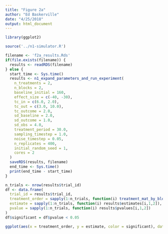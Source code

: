 ```yaml
---
title: "Figure 2a"
author: "Ed Baskerville"
date: "4/25/2018"
output: html_document
---
```


```r
library(ggplot2)
```

```r
source('../n1-simulator.R')
```

```r
filename <- 'f2a_results.Rds'
if(file.exists(filename)) {
  results <- readRDS(filename)
} else {
  start_time <- Sys.time()
  results <- n1_expand_parameters_and_run_experiment(
    n_treatments = 2,
    n_blocks = 2,
    baseline_initial = 160,
    effect_size = c(-40, -30),
    tc_in = c(6.0, 2.0),
    tc_out = c(3.0, 10.0),
    tc_outcome = 2.0,
    sd_baseline = 2.0,
    sd_outcome = 1.0,
    sd_obs = 4.0,
    treatment_period = 30.0,
    sampling_timestep = 1.0,
    noise_timestep = 0.05,
    n_replicates = 400,
    initial_random_seed = 1,
    cores = 2
  )
  saveRDS(results, filename)
  end_time <- Sys.time()
  print(end_time - start_time)
}
```


```r
n_trials <- nrow(results$trial_id)
df <- data.frame(
  trial_id = results$trial_id,
  treatment_order = sapply(1:n_trials, function(i) treatment_mat_by_block_to_string(results$treatment_order[[i]])),
  estimate = sapply(1:n_trials, function(i) results$estimates[i,1,2]),
  pvalue = sapply(1:n_trials, function(i) results$pvalues[i,1,2])
)
df$significant = df$pvalue < 0.05
```

```r
ggplot(aes(x = treatment_order, y = estimate, color = significant), data = df) + geom_jitter()
```
